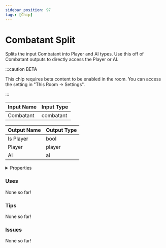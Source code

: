 ```yaml
---
sidebar_position: 97
tags: [Chip]
---
```


# Combatant Split

Splits the input Combatant into Player and AI types. Use this off of Combatant outputs to directly access the Player or AI.

:::caution BETA

This chip requires beta content to be enabled in the room. You can access the setting in "This Room -> Settings".

:::

| Input Name | Input Type |
|-----------|-----------|
| Combatant | combatant |

| Output Name | Output Type |
|-----------|-----------|
| Is Player | bool |
| Player | player |
| AI | ai |


<details>
  <summary>Properties</summary>
  <div>
    <div>
    <table>
      <thead>
        <tr>
          <th>Is beta required?</th>
          <th>✅</th>
        </tr>
        <tr>
          <th>Is this chip a trolling risk?</th>
          <th>❌</th>
        </tr>
        <tr>
          <th>Chip UUPD</th>
          <th>81b08e44-0a1e-40da-b8a1-79f416691dcf</th>
        </tr>
      </thead>
    </table>
    </div>
  </div>
</details>

### Uses

None so far!

### Tips

None so far!

### Issues

None so far!